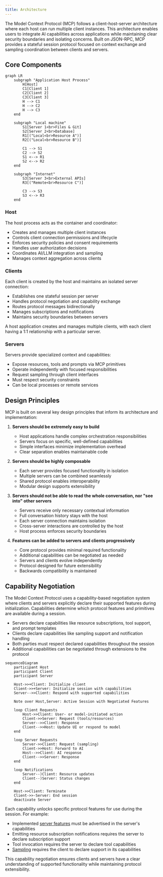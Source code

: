 ```yaml
---
title: Architecture
---
```


<div id="enable-section-numbers" />

The Model Context Protocol (MCP) follows a client-host-server architecture where each
host can run multiple client instances. This architecture enables users to integrate AI
capabilities across applications while maintaining clear security boundaries and
isolating concerns. Built on JSON-RPC, MCP provides a stateful session protocol focused
on context exchange and sampling coordination between clients and servers.

## Core Components

```mermaid
graph LR
    subgraph "Application Host Process"
        H[Host]
        C1[Client 1]
        C2[Client 2]
        C3[Client 3]
        H --> C1
        H --> C2
        H --> C3
    end

    subgraph "Local machine"
        S1[Server 1<br>Files & Git]
        S2[Server 2<br>Database]
        R1[("Local<br>Resource A")]
        R2[("Local<br>Resource B")]

        C1 --> S1
        C2 --> S2
        S1 <--> R1
        S2 <--> R2
    end

    subgraph "Internet"
        S3[Server 3<br>External APIs]
        R3[("Remote<br>Resource C")]

        C3 --> S3
        S3 <--> R3
    end
```

### Host

The host process acts as the container and coordinator:

- Creates and manages multiple client instances
- Controls client connection permissions and lifecycle
- Enforces security policies and consent requirements
- Handles user authorization decisions
- Coordinates AI/LLM integration and sampling
- Manages context aggregation across clients

### Clients

Each client is created by the host and maintains an isolated server connection:

- Establishes one stateful session per server
- Handles protocol negotiation and capability exchange
- Routes protocol messages bidirectionally
- Manages subscriptions and notifications
- Maintains security boundaries between servers

A host application creates and manages multiple clients, with each client having a 1:1
relationship with a particular server.

### Servers

Servers provide specialized context and capabilities:

- Expose resources, tools and prompts via MCP primitives
- Operate independently with focused responsibilities
- Request sampling through client interfaces
- Must respect security constraints
- Can be local processes or remote services

## Design Principles

MCP is built on several key design principles that inform its architecture and
implementation:

1. **Servers should be extremely easy to build**

   - Host applications handle complex orchestration responsibilities
   - Servers focus on specific, well-defined capabilities
   - Simple interfaces minimize implementation overhead
   - Clear separation enables maintainable code

2. **Servers should be highly composable**

   - Each server provides focused functionality in isolation
   - Multiple servers can be combined seamlessly
   - Shared protocol enables interoperability
   - Modular design supports extensibility

3. **Servers should not be able to read the whole conversation, nor "see into" other
   servers**

   - Servers receive only necessary contextual information
   - Full conversation history stays with the host
   - Each server connection maintains isolation
   - Cross-server interactions are controlled by the host
   - Host process enforces security boundaries

4. **Features can be added to servers and clients progressively**
   - Core protocol provides minimal required functionality
   - Additional capabilities can be negotiated as needed
   - Servers and clients evolve independently
   - Protocol designed for future extensibility
   - Backwards compatibility is maintained

## Capability Negotiation

The Model Context Protocol uses a capability-based negotiation system where clients and
servers explicitly declare their supported features during initialization. Capabilities
determine which protocol features and primitives are available during a session.

- Servers declare capabilities like resource subscriptions, tool support, and prompt
  templates
- Clients declare capabilities like sampling support and notification handling
- Both parties must respect declared capabilities throughout the session
- Additional capabilities can be negotiated through extensions to the protocol

```mermaid
sequenceDiagram
    participant Host
    participant Client
    participant Server

    Host->>+Client: Initialize client
    Client->>+Server: Initialize session with capabilities
    Server-->>Client: Respond with supported capabilities

    Note over Host,Server: Active Session with Negotiated Features

    loop Client Requests
        Host->>Client: User- or model-initiated action
        Client->>Server: Request (tools/resources)
        Server-->>Client: Response
        Client-->>Host: Update UI or respond to model
    end

    loop Server Requests
        Server->>Client: Request (sampling)
        Client->>Host: Forward to AI
        Host-->>Client: AI response
        Client-->>Server: Response
    end

    loop Notifications
        Server--)Client: Resource updates
        Client--)Server: Status changes
    end

    Host->>Client: Terminate
    Client->>-Server: End session
    deactivate Server
```

Each capability unlocks specific protocol features for use during the session. For
example:

- Implemented [server features](/specification/2025-06-18/server) must be advertised in the
  server's capabilities
- Emitting resource subscription notifications requires the server to declare
  subscription support
- Tool invocation requires the server to declare tool capabilities
- [Sampling](/specification/2025-06-18/client) requires the client to declare support in its
  capabilities

This capability negotiation ensures clients and servers have a clear understanding of
supported functionality while maintaining protocol extensibility.
